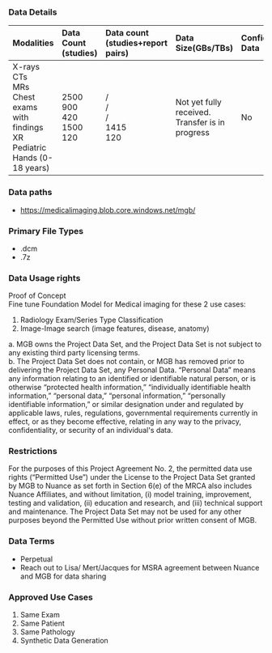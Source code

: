 ### Data Details

| Modalities                                                                               | Data Count (studies)                  | Data count (studies+report pairs) | Data Size(GBs/TBs)                              | Confidential Data | Data Classification |
| :--------------------------------------------------------------------------------------- | :------------------------------------ | :-------------------------------- | :---------------------------------------------- | :---------------- | :------------------ |
| X-rays<br/>CTs<br/>MRs<br/>Chest exams with findings<br/>XR Pediatric Hands (0-18 years) | 2500<br/>900<br/>420<br/>1500<br/>120 | /<br/>/<br/>/<br/>1415<br/>120    | Not yet fully received. Transfer is in progress | No                | De-identified       |

### Data paths

- https://medicalimaging.blob.core.windows.net/mgb/

### Primary File Types

- .dcm
- .7z

### Data Usage rights

Proof of Concept  
Fine tune Foundation Model for Medical imaging for these 2 use cases:

1. Radiology Exam/Series Type Classification
2. Image-Image search (image features, disease, anatomy)

a. MGB owns the Project Data Set, and the Project Data Set is not subject to any existing third party licensing terms.  
b. The Project Data Set does not contain, or MGB has removed prior to delivering the Project Data Set, any Personal Data. “Personal Data” means any information relating to an identified or identifiable natural person, or is otherwise “protected health information,” “individually identifiable health information,” “personal data,” “personal information,” “personally identifiable information,” or similar designation under and regulated by applicable laws, rules, regulations, governmental requirements currently in effect, or as they become effective, relating in any way to the privacy, confidentiality, or security of an individual's data.

### Restrictions

For the purposes of this Project Agreement No. 2, the permitted data use rights (“Permitted Use”) under the License to the Project Data Set granted by MGB to Nuance as set forth in Section 6(e) of the MRCA also includes Nuance Affiliates, and without limitation, (i) model training, improvement, testing and validation, (ii) education and research, and (iii) technical support and maintenance. The Project Data Set may not be used for any other purposes beyond the Permitted Use without prior written consent of MGB.

### Data Terms

- Perpetual
- Reach out to Lisa/ Mert/Jacques for MSRA agreement between Nuance and MGB for data sharing

### Approved Use Cases

1. Same Exam
2. Same Patient
3. Same Pathology
4. Synthetic Data Generation
